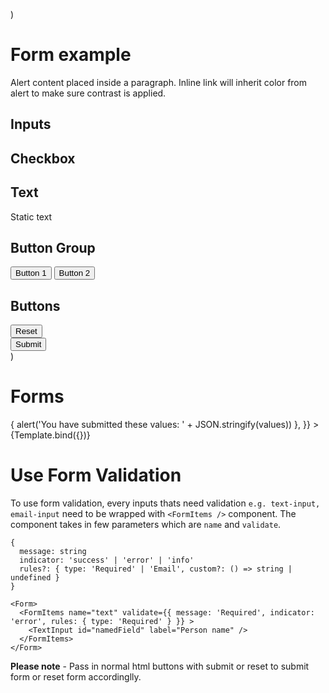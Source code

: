 
  <style>
    {`
    form{
      padding: 1rem 2rem;
      background-color: white
    }
    .row .col-12 .form-group{
      width: 100%;
    }
    .row .col-6 .form-group{
      width: 100%;
    }
    .row .col-12 button{
      width: 100%
    }
    .row{
      margin-bottom: 1.2rem;
    }
    div[role='alert']{
      width: 100%
    }
  `}
  </style>
)

  <Form {...props}>
    <Styles />
    <h1>Form example</h1>
    <div className="row">
      <div className="col-12">
        <Alert type="info" header="" isCloseable={false}>
          Alert content placed inside a paragraph. Inline link will inherit color from alert to make sure contrast is applied.
        </Alert>
      </div>
    </div>
    <h2>Inputs</h2>
    <div className="row mb-0">
      <div className="col-6 ">
        <FormItems
          name="text"
          validate={{
            message: 'Required',
            indicator: 'error',
            rules: { type: 'Required' },
          }}
        >
          <TextInput id="namedField" label="Person name" />
        </FormItems>
      </div>
      <div className="col-6">
        <FormItems
          name="number"
          validate={{
            message: 'Required',
            indicator: 'error',
            rules: { type: 'Required' },
          }}
        >
          <NumberInput label="Numeric field" min={-1} max={10} step={2} />
        </FormItems>
      </div>
      <div className="col-12">
        <FormItems
          name="email"
          validate={{
            message: 'Required',
            indicator: 'error',
            rules: { type: 'Required' },
          }}
        >
          <EmailInput label="Email field" />
        </FormItems>
      </div>
    </div>
    <div className="row">
      <div className="col-6">
        <h2>Checkbox</h2>
        <FormItems
          name="checkbox"
          validate={{
            message: 'Required',
            indicator: 'error',
            rules: { type: 'Required' },
          }}
        >
          <Checkbox label="Some checkbox" value="checkme" />
        </FormItems>
      </div>
      <div className="col-6">
        <h2 className="mb-3">Text</h2>
        <Text>Static text</Text>
      </div>
    </div>
    <div className="row mb-0">
      <div className="col-12 mb-5">
        <h2>Button Group</h2>
      </div>
      <div className="col-6">
        <ButtonGroup>
          <Button>Button 1</Button>
          <Button>Button 2</Button>
        </ButtonGroup>
      </div>
    </div>
    <div className="row mb-0">
      <div className="col-12 mb-5">
        <h2>Buttons</h2>
      </div>
      <div className="col-12 mb-5">
        <Button type="reset">Reset</Button>
      </div>
      <div className="col-12 mb-5">
        <Button type="submit">Submit</Button>
      </div>
    </div>
  </Form>
)

<Meta title="Components/Form" component={Form} />

# Forms

<Canvas>
  <Story
    name="Form"
    args={{
      onFormSubmit: (values) => {
        alert('You have submitted these values: ' + JSON.stringify(values))
      },
    }}
  >
    {Template.bind({})}
  </Story>
</Canvas>

<ArgsTable of={Form} />

# Use Form Validation

To use form validation, every inputs thats need validation `e.g. text-input, email-input` need to be wrapped with `<FormItems />` component. The component takes in few parameters which are `name` and `validate`.

```
{
  message: string
  indicator: 'success' | 'error' | 'info'
  rules?: { type: 'Required' | 'Email', custom?: () => string | undefined }
}
```

```
<Form>
  <FormItems name="text" validate={{ message: 'Required', indicator: 'error', rules: { type: 'Required' } }} >
    <TextInput id="namedField" label="Person name" />
  </FormItems>
</Form>

```

**Please note** - Pass in normal html buttons with submit or reset to submit form or reset form accordinglly.
